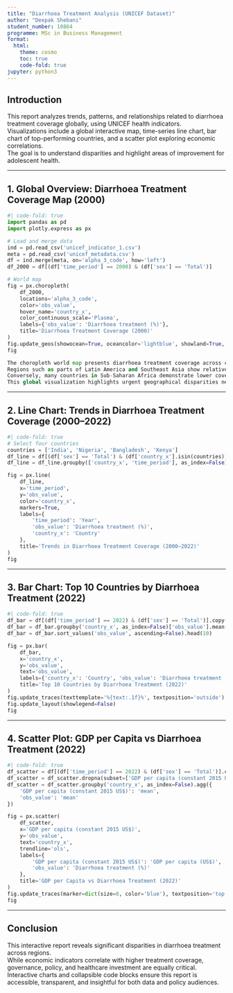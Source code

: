 ```yaml
---
title: "Diarrhoea Treatment Analysis (UNICEF Dataset)"
author: "Deepak Shebani"
student_number: 10864
programme: MSc in Business Management
format:
  html:
    theme: cosmo
    toc: true
    code-fold: true
jupyter: python3
---
```


## Introduction

This report analyzes trends, patterns, and relationships related to diarrhoea treatment coverage globally, using UNICEF health indicators.  
Visualizations include a global interactive map, time-series line chart, bar chart of top-performing countries, and a scatter plot exploring economic correlations.  
The goal is to understand disparities and highlight areas of improvement for adolescent health.

---

## 1. Global Overview: Diarrhoea Treatment Coverage Map (2000)

```python
#| code-fold: true
import pandas as pd
import plotly.express as px

# Load and merge data
ind = pd.read_csv('unicef_indicator_1.csv')
meta = pd.read_csv('unicef_metadata.csv')
df = ind.merge(meta, on='alpha_3_code', how='left')
df_2000 = df[(df['time_period'] == 2000) & (df['sex'] == 'Total')]

# World map
fig = px.choropleth(
    df_2000,
    locations='alpha_3_code',
    color='obs_value',
    hover_name='country_x',
    color_continuous_scale='Plasma',
    labels={'obs_value': 'Diarrhoea treatment (%)'},
    title='Diarrhoea Treatment Coverage (2000)'
)
fig.update_geos(showocean=True, oceancolor='lightblue', showland=True, landcolor='white')
fig

The choropleth world map presents diarrhoea treatment coverage across countries in 2000.  
Regions such as parts of Latin America and Southeast Asia show relatively high treatment rates, indicating better healthcare access.  
Conversely, many countries in Sub-Saharan Africa demonstrate lower coverage, emphasizing persistent health infrastructure challenges.  
This global visualization highlights urgent geographical disparities needing policy and funding interventions.
```

---

## 2. Line Chart: Trends in Diarrhoea Treatment Coverage (2000–2022)

```python
#| code-fold: true
# Select four countries
countries = ['India', 'Nigeria', 'Bangladesh', 'Kenya']
df_line = df[(df['sex'] == 'Total') & (df['country_x'].isin(countries))].copy()
df_line = df_line.groupby(['country_x', 'time_period'], as_index=False)['obs_value'].mean()

fig = px.line(
    df_line,
    x='time_period',
    y='obs_value',
    color='country_x',
    markers=True,
    labels={
        'time_period': 'Year',
        'obs_value': 'Diarrhoea treatment (%)',
        'country_x': 'Country'
    },
    title='Trends in Diarrhoea Treatment Coverage (2000–2022)'
)
fig
```

---

## 3. Bar Chart: Top 10 Countries by Diarrhoea Treatment (2022)

```python
#| code-fold: true
df_bar = df[(df['time_period'] == 2022) & (df['sex'] == 'Total')].copy()
df_bar = df_bar.groupby('country_x', as_index=False)['obs_value'].mean()
df_bar = df_bar.sort_values('obs_value', ascending=False).head(10)

fig = px.bar(
    df_bar,
    x='country_x',
    y='obs_value',
    text='obs_value',
    labels={'country_x': 'Country', 'obs_value': 'Diarrhoea treatment (%)'},
    title='Top 10 Countries by Diarrhoea Treatment (2022)'
)
fig.update_traces(texttemplate='%{text:.1f}%', textposition='outside')
fig.update_layout(showlegend=False)
fig
```

---

## 4. Scatter Plot: GDP per Capita vs Diarrhoea Treatment (2022)

```python
#| code-fold: true
df_scatter = df[(df['time_period'] == 2022) & (df['sex'] == 'Total')].copy()
df_scatter = df_scatter.dropna(subset=['GDP per capita (constant 2015 US$)', 'obs_value'])
df_scatter = df_scatter.groupby('country_x', as_index=False).agg({
    'GDP per capita (constant 2015 US$)': 'mean',
    'obs_value': 'mean'
})

fig = px.scatter(
    df_scatter,
    x='GDP per capita (constant 2015 US$)',
    y='obs_value',
    text='country_x',
    trendline='ols',
    labels={
        'GDP per capita (constant 2015 US$)': 'GDP per capita (US$)',
        'obs_value': 'Diarrhoea treatment (%)'
    },
    title='GDP per Capita vs Diarrhoea Treatment (2022)'
)
fig.update_traces(marker=dict(size=8, color='blue'), textposition='top center')
fig
```

---

## Conclusion

This interactive report reveals significant disparities in diarrhoea treatment across regions.  
While economic indicators correlate with higher treatment coverage, governance, policy, and healthcare investment are equally critical.  
Interactive charts and collapsible code blocks ensure this report is accessible, transparent, and insightful for both data and policy audiences.

